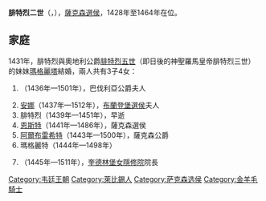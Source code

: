 {{Unreferenced|time=2020-09-12T08:13:14+00:00}}
{{Infobox royalty
| name         = 腓特烈二世
| image        = 1412 Friedrich.jpg
| image_size   = 170px
| succession   = 薩克森選侯
| reign        = 1428年1月4日 — 1464年9月7日
| predecessor  = [[腓特烈一世_(薩克森選侯)|腓特烈一世]]
| successor    = [[恩斯特_(薩克森選侯)|恩斯特]]
| succession1  = 圖林根伯爵
| reign1       = 1440年 — 1445年
| predecessor1 = [[腓特烈四世_(圖林根)|腓特烈四世]]
| successor1   = [[威廉二世_(圖林根)|威廉二世]]
| birth_date   = 1412年8月22日
| birth_place  = [[德勒斯登|德勒斯登]]
| death_date   = {{death date and age|1464|9|7|1412|8|22|df=y}}
| death_place  = [[萊比錫|萊比錫]]
| house        = [[韋廷王朝|韋廷王朝]]
| father       = [[腓特烈一世_(薩克森選侯)|薩克森選侯腓特烈一世]]
| mother       = {{link-en|不倫瑞克-呂訥堡的卡塔里娜|Catherine of Brunswick-Lüneburg}}
| religion     = [[羅馬天主教|羅馬天主教]]
}}
'''腓特烈二世'''（{{lang-de|Friedrich II.}}，{{bd|1412年|8月12日|1464年|9月7日}}），[[薩克森選侯國|薩克森選侯]]，1428年至1464年在位。

== 家庭 ==
1431年，腓特烈與奧地利公爵[[腓特烈三世_(神聖羅馬帝國)|腓特烈五世]]（即日後的神聖羅馬皇帝腓特烈三世）的妹妹[[薩克森選侯夫人奧地利的瑪格麗塔|瑪格麗塔]]結婚，兩人共有3子4女：
# {{le|薩克森的艾瑪莉亞|Amalia of Saxony, Duchess of Bavaria|艾瑪莉亞}}（1436年—1501年），巴伐利亞公爵夫人
# [[薩克森的安娜_(1437-1512)|安娜]]（1437年—1512年），[[阿爾布雷希特三世_(布蘭登堡)|布蘭登堡選侯]]夫人
# 腓特烈（1439年—1451年），早逝
# [[恩斯特_(薩克森選侯)|恩斯特]]（1441年—1486年），薩克森選侯
# [[阿爾布雷希特三世_(薩克森公爵)|阿爾布雷希特]]（1443年—1500年），薩克森公爵
# 瑪格麗特（1444年—1498年）
# {{le|薩克森的海德薇格|Hedwig, Abbess of Quedlinburg|海德薇格}}（1445年—1511年），[[奎德林堡女隱修院|奎德林堡女隱修院]]院長

{{s-start}}
{{s-hou|[[韋廷王朝|韋廷王朝]]|1412年|8月12日|1464年|9月7日}}
{{s-bef|rows=2|before= [[腓特烈一世_(薩克森選侯)|腓特烈一世]]}}
{{s-ttl|title= [[薩克森統治者列表|薩克森選侯]]|years= 1428年–1464年}}
{{s-aft|after=[[恩斯特_(薩克森選侯)|恩斯特]]}}
{{s-ttl|rows=1|title=[[薩克森公爵|薩克森公爵]]及<br/>{{link-en|邁森藩侯|Margrave of Meissen}}|years=1428年–1464年}}
{{s-aft|rows=1|after=[[阿爾布雷希特三世_(薩克森公爵)|阿爾布雷希特]]}}
{{s-bef|rows=1|before={{link-en|弗雷德里希四世 (圖林根伯爵)|Frederick IV, Landgrave of Thuringia|腓特烈四世}}}}
{{s-ttl|rows=1|title=[[圖林根統治者列表|圖林根領地伯爵]]|years=1440年–1445年|as=腓特烈五世}}
{{s-aft|rows=1|after={{link-en|威廉三世 (盧森堡公爵)|William III, Duke of Luxembourg|威廉三世}}}}
{{s-end}}

[[Category:韦廷王朝|Category:韦廷王朝]]
[[Category:萊比錫人|Category:萊比錫人]]
[[Category:萨克森选侯|Category:萨克森选侯]]
[[Category:金羊毛騎士|Category:金羊毛騎士]]